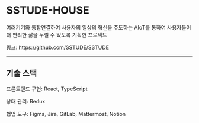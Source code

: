 # SSTUDE-HOUSE


여러기기와 통합연결하여 사용자의 일상의 혁신을 주도하는 AIoT를 통하여 사용자들이 더 편리한 삶을 누릴 수 있도록 기획한 프로젝트

링크: https://github.com/SSTUDE/SSTUDE

---

## 기술 스택

프론트엔드 구현: React, TypeScript

상태 관리: Redux

협업 도구: Figma, Jira, GitLab, Mattermost, Notion
